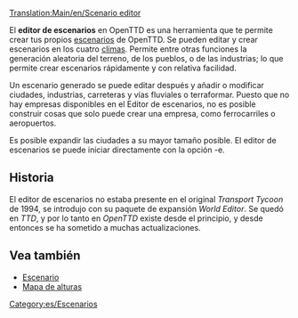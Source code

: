 [[Translation:Main/en/Scenario editor]]{{es/Tabla de contenido}}

El '''editor de escenarios''' en OpenTTD es una herramienta que te permite crear tus propios [[Main/es/Escenario|escenarios]] de OpenTTD. Se pueden editar y crear escenarios en los cuatro [[Main/es/Clima|climas]]. Permite entre otras funciones la generación aleatoria del terreno, de los pueblos, o de las industrias; lo que permite crear escenarios rápidamente y con relativa facilidad.

Un escenario generado se puede editar después y añadir o modificar ciudades, industrias, carreteras y vías fluviales o terraformar. Puesto que no hay empresas disponibles en el Editor de escenarios, no es posible construir cosas que solo puede crear una empresa, como ferrocarriles o aeropuertos.

Es posible expandir las ciudades a su mayor tamaño posible. El editor de escenarios se puede iniciar directamente con la opción -e.

==Historia==
El editor de escenarios no estaba presente en el original ''Transport Tycoon'' de 1994, se introdujo con su paquete de expansión ''World Editor''. Se quedó en ''TTD'', y por lo tanto en ''OpenTTD'' existe desde el principio, y desde entonces se ha sometido a muchas actualizaciones.

==Vea también==
* [[Main/es/Escenario|Escenario]]
* [[Main/es/Mapa de alturas|Mapa de alturas]]

[[Category:es/Escenarios]]